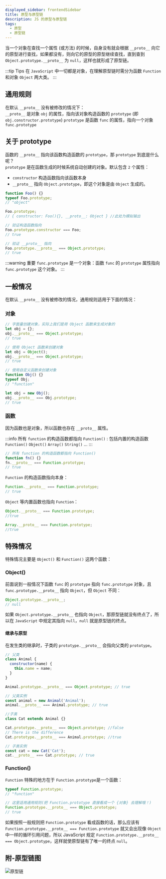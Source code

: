 ```yaml
---
displayed_sidebar: frontendSidebar
title: 原型与原型链
description: JS 的原型与原型链
tags:
  - 原型
  - 原型链
---
```


<Author cost={5} publish="2022-11-12" update="2024-1-3 23:30" />

当一个对象在查找一个属性 (或方法) 的时候，自身没有就会根据 `__proto__` 向它的原型进行查找，如果都没有，则向它的原型的原型继续查找，直到查到 `Object.prototype.__proto__` 为 `null`，这样也就形成了原型链。

:::tip Tips
在 `JavaScript` 中一切都是对象，在理解原型链时需分为函数 `Function` 和对象 `Object` 两大类。
:::

## 通用规则

在默认 `__proto__` 没有被修改的情况下：<br/>
`__proto__` 是对象 `obj` 的属性，指向该对象构造函数的 `prototype` (即`obj.constructor.prototype`)
`prototype` 是函数 `func` 的属性，指向一个对象 `func.prototype`

## 关于 prototype

函数的 `__proto__` 指向该函数构造函数的 `prototype`，那 `prototype` 到底是什么呢？<br/>
`prototype` 是在函数生成的时候系统自动创建的对象。默认包含 `2` 个属性：

- `constructor` 构造函数指向该函数本身
- `__proto__` 指向 `Object.prototype`，即这个对象是由 `Object` 生成的。

```js
function Foo() {}
typeof Foo.prototype;
// "object"

Foo.prototype;
// { constructor: Foo(){}, __proto__: Object } //此处为模拟输出

// 验证构造函数指向
Foo.prototype.constructor === Foo;
// true

// 验证 __proto__ 指向
Foo.prototype.__proto__ === Object.prototype;
// true
```

:::warning 重要
`func.prototype` 是一个对象：函数 `func` 的 `prototype` 属性指向 `func.prototype` 这个对象。
:::

## 一般情况

在默认 `__proto__` 没有被修改的情况，通用规则适用于下面的情况：

### 对象

```js
// 字面量创建对象，实际上我们是用 Object 函数来生成对象的
let obj = {};
obj.__proto__ === Object.prototype;
// true

// 使用 Object 函数来创建对象
let obj = Object();
obj.__proto__ === Object.prototype;
// true

// 使用自定义函数来创建对象
function Obj() {}
typeof Obj;
// "function"

let obj = new Obj();
obj.__proto__ === Obj.prototype;
// true
```

### 函数

因为函数也是对象，所以函数也存在 `__proto__` 属性。

:::info
所有 `function` 的构造函数都指向 `Function()` :
包括内置的构造函数 `Function()` `Object()` `Array()` `String()` ...
:::

```js
// 所有 function 的构造函数都指向 Function()
function fn() {}
fn.__proto__ === Function.prototype;
// true
```

`Function` 的构造函数指向本身：

```js
Function.__proto__ === Function.prototype;
// true
```

`Object` 等内置函数也指向 `Function`：

```js
Object.__proto__ === Function.prototype;
//true

Array.__proto__ === Function.prototype;
//true
```

## 特殊情况

特殊情况主要是 `Object()` 和 `Function()` 这两个函数：

### Object()

前面说到一般情况下函数 `func` 的 `prototype` 指向 `func.prototype` 对象，且 `func.prototype.__proto__` 指向 `Object`，但 `Object` 不同：

```js
Object.prototype.__proto__;
// null
```

如果 `Object.prototype.__proto__` 也指向 `Object`，那原型链就没有终点了，所以在 `JavaScript` 中规定其指向 `null`，`null` 就是原型链的终点。

#### 继承与原型

在发生类的继承时，子类的 `prototype.__proto__` 会指向父类的 `prototype`。

```js
// 父类
class Animal {
  constructor(name) {
    this.name = name;
  }
}

Animal.prototype.__proto__ === Object.prototype; // true

// 父类实例
const animal = new Animal('Animal');
animal.__proto__ === Animal.prototype; // true

//子类
class Cat extends Animal {}

Cat.prototype.__proto__ === Object.prototype; //false
// There is the difference
Cat.prototype.__proto__ === Animal.prototype; //true

// 子类实例
const cat = new Cat('Cat');
cat.__proto__ === Cat.prototype; // true
```

### Function()

`Function` 特殊的地方在于 `Function.prototype`是一个函数：

```js
typeof Function.prototype;
// "function"

// 这里适用通用规则(把 Function.prototype 直接看成一个 {对象} 去理解哦！)
Function.prototype.__proto__ === Object.prototype;
// true
```

如果按照一般规则把 `Function.prototype` 看成函数的话，那么应该有 `Function.prototype.__proto__ === Function.prototype` 就又会出现像 `Object` 中一样的循环引用问题，所以 JavaScript 规定 `Function.prototype.__proto__ === Object.prototype`，这样就使原型链有了唯一的终点 `null`。

## 附-原型链图

![原型链](./images/proto-chain.svg)
